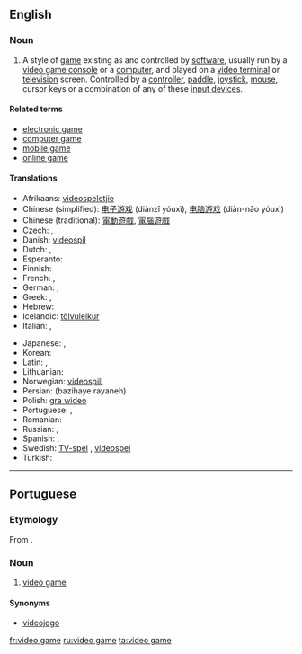 ==English==

===Noun===
{{wikipedia}}
{{en-noun|sg=[[video]] [[game]]}}

# {{video games}} A style of [[game]] existing as and controlled by [[software]], usually run by a [[video game console]] or a [[computer]], and played on a [[video terminal]] or [[television]] screen.  Controlled by a [[video game controller|controller]], [[paddle]], [[joystick]], [[mouse]], cursor keys or a combination of any of these [[input device]]s.

====Related terms====
* [[electronic game]]
* [[computer game]]
* [[mobile game]]
* [[online game]]

====Translations====
{{trans-top|game controlled by a software}}
* Afrikaans: [[videospeletjie]]
* Chinese (simplified): [[电子游戏]] (diànzǐ yóuxì), [[电脑游戏]] (diàn-nǎo yóuxì)
* Chinese (traditional): [[電動遊戲]], [[電腦遊戲]]
* Czech: {{t-|cs|videohra|f}}, {{t-|cs|počítačová hra|f}}
* Danish: [[videospil]]
* Dutch: {{t+|nl|videospel|n}}, {{t+|nl|videospelletje|n}}
* Esperanto: {{t+|eo|videoludo}}
* Finnish: {{t-|fi|videopeli}}
* French: {{t+|fr|jeu vidéo|m}}, {{t+|fr|jeux vidéo|p}}
* German: {{t+|de|videospiel|n}}, {{t+|de|videospiele|p}}
* Greek: {{t+|el|τηλεοπτικό παιχνίδι|n}}, {{t+|el|τηλεοπτικά παιχνίδια|p}}
* Hebrew: {{t+|he|משחק מחשב|tr=miskhak makhšev}}
* Icelandic: [[tölvuleikur]] {{m}}
* Italian: {{t+|it|videogioco|s}}, {{t+|it|videogiochi|p}}
{{trans-mid}}
* Japanese: {{t+|ja|テレビゲーム|tr=terebi gēmu}}, {{t+|ja|ビデオゲーム|tr=bideo gēmu}}
* Korean: {{t+|ko|비디오 게임|tr=bidio geim}}
* Latin: {{t+|la|ludus electronicus}}, {{t+|la|ludus visualis}}
* Lithuanian: {{t+|lt|video žaidimai}}
* Norwegian: [[videospill]]
* Persian: {{fa-Arab|[[بازیهای رایانه]]}} (bazihaye rayaneh)
* Polish: [[gra wideo]] {{f}}
* Portuguese: {{t-|pt|video game|m}}, {{t-|pt|videojogo|m}}
* Romanian: {{t+|ro|joc video|n}}
* Russian: {{t+|ru|видеоигра|f|tr=videoigrá}}, {{t+|ru|видеоигры|p|tr=videoigrý}}
* Spanish: {{t+|es|juego de video}}, {{t+|es|videojuego}}
* Swedish: [[TV-spel]] {{n}}, [[videospel]] {{n}}
* Turkish: {{t+|tr|bilgisayar oyunları}}
{{trans-bottom}}

----

==Portuguese==

===Etymology===
From {{etyl|en|pt}} {{term|video game|lang=en}}.

===Noun===
{{pt-noun-m}}

# {{Brazil|video games}} [[video game]]

====Synonyms====
* [[videojogo]]

[[fr:video game]]
[[ru:video game]]
[[ta:video game]]